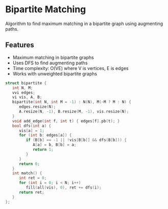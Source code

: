 # Bipartite Matching

Algorithm to find maximum matching in a bipartite graph using augmenting paths.

## Features
- Maximum matching in bipartite graphs
- Uses DFS to find augmenting paths
- Time complexity: O(VE) where V is vertices, E is edges
- Works with unweighted bipartite graphs

```cpp
struct bipartite {
   int N, M;
   vvi edges;
   vi vis, A, B;
   bipartite(int N, int M = -1) : N(N), M(~M ? M : N) {
      edges.resize(N);
      A.resize(N, -1), B.resize(M, -1), vis.resize(N);
   }
   void add_edge(int f, int t) { edges[f].pb(t); }
   bool dfs(int a) {
      vis[a] = 1;
      for (int b: edges[a]) {
         if (B[b] == -1 || !vis[B[b]] && dfs(B[b])) {
            A[a] = b, B[b] = a;
            return 1;
         }
      }
      return 0;
   }
   int match() {
      int ret = 0;
      for (int i = 0; i < N; i++)
         fill(all(vis), 0), ret += dfs(i);
      return ret;
   }
};
```
